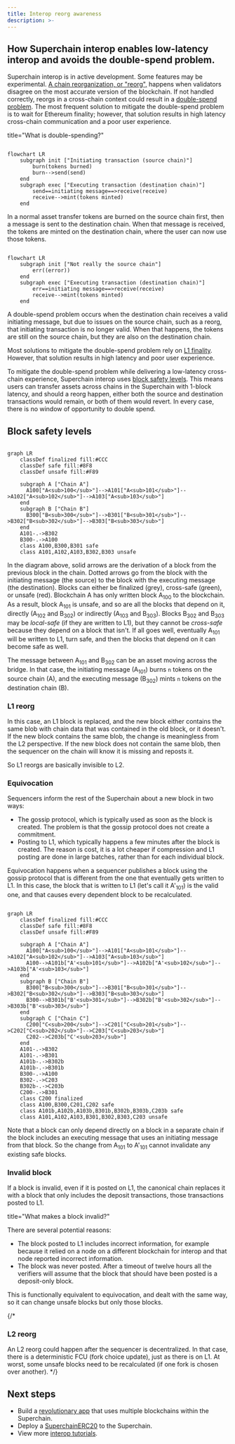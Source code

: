 ```yaml
---
title: Interop reorg awareness
description: >-
---
```


  How Superchain interop enables low-latency interop and avoids the double-spend
  problem.
---
<Info>Superchain interop is in active development. Some features may be experimental.</Info>
[A chain reorganization, or "reorg",](https://www.alchemy.com/overviews/what-is-a-reorg#what-happens-to-reorgs-after-the-merge) happens when validators disagree on the most accurate version of the blockchain.
If not handled correctly, reorgs in a cross-chain context could result in a [double-spend problem](https://en.wikipedia.org/wiki/Double-spending).
The most frequent solution to mitigate the double-spend problem is to wait for Ethereum finality; however, that solution results in high latency cross-chain communication and a poor user experience.

<Expandable>
  title="What is double-spending?"

  ```mermaid

  flowchart LR 
      subgraph init ["Initiating transaction (source chain)"]
          burn(tokens burned)
          burn-->send(send)
      end
      subgraph exec ["Executing transaction (destination chain)"]
          send==initiating message==>receive(receive)
          receive-->mint(tokens minted)
      end
  ```

  In a normal asset transfer tokens are burned on the source chain first, then a message is sent to the destination chain.
  When that message is received, the tokens are minted on the destination chain, where the user can now use those tokens.

  ```mermaid

  flowchart LR 
      subgraph init ["Not really the source chain"]
          err((error))
      end
      subgraph exec ["Executing transaction (destination chain)"]
          err==initiating message==>receive(receive)
          receive-->mint(tokens minted)
      end
  ```

  A double-spend problem occurs when the destination chain receives a valid initiating message, but due to issues on the source chain, such as a reorg, that initiating transaction is no longer valid.
  When that happens, the tokens are still on the source chain, but they are also on the destination chain.
</Expandable>

Most solutions to mitigate the double-spend problem rely on [L1 finality](https://ethereum.org/en/developers/docs/consensus-mechanisms/pos/#finality). However, that solution results in high latency and poor user experience.

To mitigate the double-spend problem while delivering a low-latency cross-chain experience, Superchain interop uses [block safety levels](./explainer#block-safety-levels).
This means users can transfer assets across chains in the Superchain with 1-block latency, and should a reorg happen, either both the source and destination transactions would remain, or both of them would revert.
In every case, there is no window of opportunity to double spend.

## Block safety levels

```mermaid

graph LR
    classDef finalized fill:#CCC
    classDef safe fill:#8F8
    classDef unsafe fill:#F89

    subgraph A ["Chain A"]
      A100["A<sub>100</sub>"]-->A101["A<sub>101</sub>"]-->A102["A<sub>102</sub>"]-->A103["A<sub>103</sub>"]
    end
    subgraph B ["Chain B"]
      B300["B<sub>300</sub>"]-->B301["B<sub>301</sub>"]-->B302["B<sub>302</sub>"]-->B303["B<sub>303</sub>"]
    end
    A101-.->B302
    B300-.->A100
    class A100,B300,B301 safe
    class A101,A102,A103,B302,B303 unsafe
```

In the diagram above, solid arrows are the derivation of a block from the previous block in the chain.
Dotted arrows go from the block with the initiating message (the source) to the block with the executing message (the destination).
Blocks can either be finalized (grey), cross-safe (green), or unsafe (red).
Blockchain A has only written block A<sub>100</sub> to the blockchain.
As a result, block A<sub>101</sub> is unsafe, and so are all the blocks that depend on it, directly (A<sub>102</sub> and B<sub>302</sub>) or indirectly (A<sub>103</sub> and B<sub>303</sub>).
Blocks B<sub>302</sub> and B<sub>303</sub> may be *local-safe* (if they are written to L1), but they cannot be *cross-safe* because they depend on a block that isn't.
If all goes well, eventually A<sub>101</sub> will be written to L1, turn safe, and then the blocks that depend on it can become safe as well.

The message between A<sub>101</sub> and B<sub>302</sub> can be an asset moving across the bridge.
In that case, the initiating message (A<sub>101</sub>) burns `n` tokens on the source chain (A), and the executing message (B<sub>302</sub>) mints `n` tokens on the destination chain (B).

### L1 reorg

In this case, an L1 block is replaced, and the new block either contains the same blob with chain data that was contained in the old block, or it doesn't.
If the new block contains the same blob, the change is meaningless from the L2 perspective.
If the new block does not contain the same blob, then the sequencer on the chain will know it is missing and reposts it.

So L1 reorgs are basically invisible to L2.

### Equivocation

Sequencers inform the rest of the Superchain about a new block in two ways:

*   The gossip protocol, which is typically used as soon as the block is created.
    The problem is that the gossip protocol does not create a commitment.
*   Posting to L1, which typically happens a few minutes after the block is created.
    The reason is cost, it is a lot cheaper if compression and L1 posting are done in large batches, rather than for each individual block.

Equivocation happens when a sequencer publishes a block using the gossip protocol that is different from the one that eventually gets written to L1.
In this case, the block that is written to L1 (let's call it A'<sub>101</sub>) is the valid one, and that causes every dependent block to be recalculated.

```mermaid

graph LR
    classDef finalized fill:#CCC
    classDef safe fill:#8F8
    classDef unsafe fill:#F89

    subgraph A ["Chain A"]
      A100["A<sub>100</sub>"]-->A101["A<sub>101</sub>"]-->A102["A<sub>102</sub>"]-->A103["A<sub>103</sub>"]
      A100-->A101b["A'<sub>101</sub>"]-->A102b["A'<sub>102</sub>"]-->A103b["A'<sub>103</sub>"]
    end
    subgraph B ["Chain B"]
      B300["B<sub>300</sub>"]-->B301["B<sub>301</sub>"]-->B302["B<sub>302</sub>"]-->B303["B<sub>303</sub>"]
      B300-->B301b["B'<sub>301</sub>"]-->B302b["B'<sub>302</sub>"]-->B303b["B'<sub>303</sub>"]
    end
    subgraph C ["Chain C"]
      C200["C<sub>200</sub>"]-->C201["C<sub>201</sub>"]-->C202["C<sub>202</sub>"]-->C203["C<sub>203</sub>"]
      C202-->C203b["C'<sub>203</sub>"]
    end
    A101-.->B302
    A101-.->B301
    A101b-.->B302b
    A101b-.->B301b    
    B300-.->A100
    B302-.->C203
    B302b-.->C203b    
    C200-.->B301    
    class C200 finalized
    class A100,B300,C201,C202 safe
    class A101b,A102b,A103b,B301b,B302b,B303b,C203b safe
    class A101,A102,A103,B301,B302,B303,C203 unsafe
```

Note that a block can only depend directly on a block in a separate chain if the block includes an executing message that uses an initiating message from that block.
So the change from A<sub>101</sub> to A'<sub>101</sub> cannot invalidate any existing safe blocks.

### Invalid block

If a block is invalid, even if it is posted on L1, the canonical chain replaces it with a block that only includes the deposit transactions, those transactions posted to L1.

<Expandable>
  title="What makes a block invalid?"

  There are several potential reasons:

  *   The block posted to L1 includes incorrect information, for example because it relied on a node on a different blockchain for interop and that node reported incorrect information.
  *   The block was never posted.
      After a timeout of twelve hours all the verifiers will assume that the block that should have been posted is a deposit-only block.
</Expandable>

This is functionally equivalent to equivocation, and dealt with the same way, so it can change unsafe blocks but only those blocks.

{/* 
### L2 reorg

An L2 reorg could happen after the sequencer is decentralized.
In that case, there is a deterministic FCU (fork choice update), just as there is on L1.
At worst, some unsafe blocks need to be recalculated (if one fork is chosen over another).
*/}

## Next steps

*   Build a [revolutionary app](/app-developers/get-started) that uses multiple blockchains within the Superchain.
*   Deploy a [SuperchainERC20](./tutorials/deploy-superchain-erc20) to the Superchain.
*   View more [interop tutorials](./tutorials).
